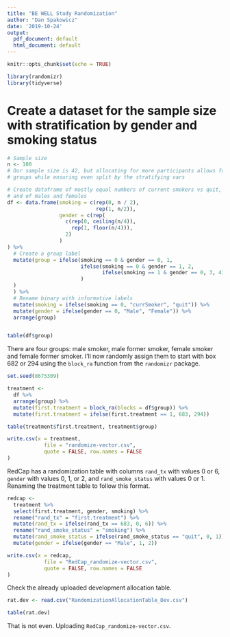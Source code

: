 ```yaml
---
title: "BE WELL Study Randomization"
author: "Dan Spakowicz"
date: '2019-10-24'
output:
  pdf_document: default
  html_document: default
---
```


```r
knitr::opts_chunk$set(echo = TRUE)

library(randomizr)
library(tidyverse)
```

# Create a dataset for the sample size with stratification by gender and smoking status

```r
# Sample size
n <- 100 
# Our sample size is 42, but allocating for more participants allows for uneven 
# groups while ensuring even split by the stratifying vars

# Create dataframe of mostly equal numbers of current smokers vs quit,
# and of males and females
df <- data.frame(smoking = c(rep(0, n / 2), 
                             rep(1, n/2)),
                 gender = c(rep(
                   c(rep(0, ceiling(n/4)),
                     rep(1, floor(n/4))),
                   2)
                 )
) %>%
  # Create a group label
  mutate(group = ifelse(smoking == 0 & gender == 0, 1,
                        ifelse(smoking == 0 & gender == 1, 2,
                               ifelse(smoking == 1 & gender == 0, 3, 4)
                        )
  )
  ) %>%
  # Rename binary with informative labels
  mutate(smoking = ifelse(smoking == 0, "currSmoker", "quit")) %>%
  mutate(gender = ifelse(gender == 0, "Male", "Female")) %>%
  arrange(group)


table(df$group)
```

There are four groups: male smoker, male former smoker, female smoker and female former smoker. I'll now randomly assign them to start with box 682 or 294 using the `block_ra` function from the `randomizr` package.

```r
set.seed(8675309)

treatment <- 
  df %>%
  arrange(group) %>%
  mutate(first.treatment = block_ra(blocks = df$group)) %>%
  mutate(first.treatment = ifelse(first.treatment == 1, 683, 294))

table(treatment$first.treatment, treatment$group)
```

```r
write.csv(x = treatment, 
            file = "randomize-vector.csv", 
            quote = FALSE, row.names = FALSE
)
```

RedCap has a randomization table with columns `rand_tx` with values 0 or 6, `gender` with values 0, 1, or 2, and `rand_smoke_status` with values 0 or 1. Renaming the treatment table to follow this format.

```r
redcap <- 
  treatment %>%
  select(first.treatment, gender, smoking) %>%
  rename("rand_tx" = "first.treatment") %>%
  mutate(rand_tx = ifelse(rand_tx == 683, 0, 6)) %>%
  rename("rand_smoke_status" = "smoking") %>%
  mutate(rand_smoke_status = ifelse(rand_smoke_status == "quit", 0, 1)) %>%
  mutate(gender = ifelse(gender == "Male", 1, 2)) 
```

```r
write.csv(x = redcap, 
            file = "RedCap_randomize-vector.csv", 
            quote = FALSE, row.names = FALSE
)
```

Check the already uploaded development allocation table.

```r
rat.dev <- read.csv("RandomizationAllocationTable_Dev.csv")
```

```r
table(rat.dev)
```

That is not even. Uploading `RedCap_randomize-vector.csv`.


